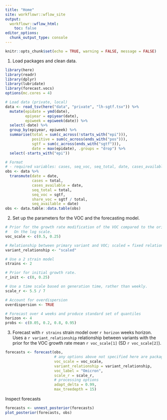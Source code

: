 ```yaml
---
title: "Home"
site: workflowr::wflow_site
output:
  workflowr::wflow_html:
    toc: false
editor_options:
  chunk_output_type: console
---
```

```r
knitr::opts_chunk$set(echo = TRUE, warning = FALSE, message = FALSE)
```

1. Load packages and clean data.
```r
library(here)
library(readr)
library(dplyr)
library(lubridate)
library(forecast.vocs)
options(mc.cores = 4)

# Load data (private, local)
data <- read_tsv(here("data", "private", "lh-sgtf.tsv")) %>%
  mutate(epidate = ymd(date),
         epiyear = epiyear(date),
         epiweek = epiweek(date)) %>%
  select(-date) %>%
  group_by(epiyear, epiweek) %>%
  summarise(total = sum(c_across(!starts_with("epi"))),
            positive = sum(c_across(ends_with("pos"))),
            sgtf = sum(c_across(ends_with("sgtf"))),
            date = max(epidate), .groups = "drop") %>%
  select(-starts_with("epi"))

# Format
# - required variables: cases, seq_voc, seq_total, date, cases_available, seq_available
obs <- data %>%
  transmute(date = date,
            cases = total,
            cases_available = date,
            seq_total = total,
            seq_voc = sgtf,
            share_voc = sgtf / total, 
            seq_available = date)
obs <- data.table::data.table(obs)
```

2. Set up the parameters for the VOC and the forecasting model.
```r
# Prior for the growth rate modification of the VOC compared to the original.
#   On the log scale.
voc_scale <- c(0.5, 0.25)

# Relationship between primary variant and VOC; scaled = fixed relationship.
variant_relationship <- "scaled"

# Use a 2 strain model
strains <- 2

# Prior for initial growth rate.
r_init <- c(0, 0.25)

# Use a time scale based on generation time, rather than weekly.
scale_r <- 5.5 / 7

# Account for overdispersion
overdispersion <- TRUE

# Forecast over 4 weeks and produce standard set of quantiles
horizon <- 4
probs <- c(0.05, 0.2, 0.8, 0.95)
```

3. Forecast with `r strains` strain model over `r horizon` weeks horizon. Uses a `r variant_relationship` relationship between variants with the prior for the VOC growth rate mean `r voc_scale[1]` (SD `r voc_scale[2]`).

```r
forecasts <- forecast(obs,
                      # any options above not specified here are package defaults
                      voc_scale = voc_scale,
                      variant_relationship = variant_relationship,
                      voc_label = "Omicron",
                      scale_r = scale_r,
                      # processing options
                      adapt_delta = 0.99,
                      max_treedepth = 15)

```
Inspect forecasts

```r
forecasts <- unnest_posterior(forecasts)
plot_posterior(forecasts, obs)
```
